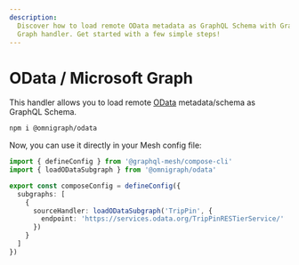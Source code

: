 ```yaml
---
description:
  Discover how to load remote OData metadata as GraphQL Schema with GraphQL Mesh's OData/Microsoft
  Graph handler. Get started with a few simple steps!
---
```


# OData / Microsoft Graph

This handler allows you to load remote [OData](https://odata.org) metadata/schema as GraphQL Schema.

```sh npm2yarn
npm i @omnigraph/odata
```

Now, you can use it directly in your Mesh config file:

```ts filename="mesh.config.ts"
import { defineConfig } from '@graphql-mesh/compose-cli'
import { loadODataSubgraph } from '@omnigraph/odata'

export const composeConfig = defineConfig({
  subgraphs: [
    {
      sourceHandler: loadODataSubgraph('TripPin', {
        endpoint: 'https://services.odata.org/TripPinRESTierService/'
      })
    }
  ]
})
```
